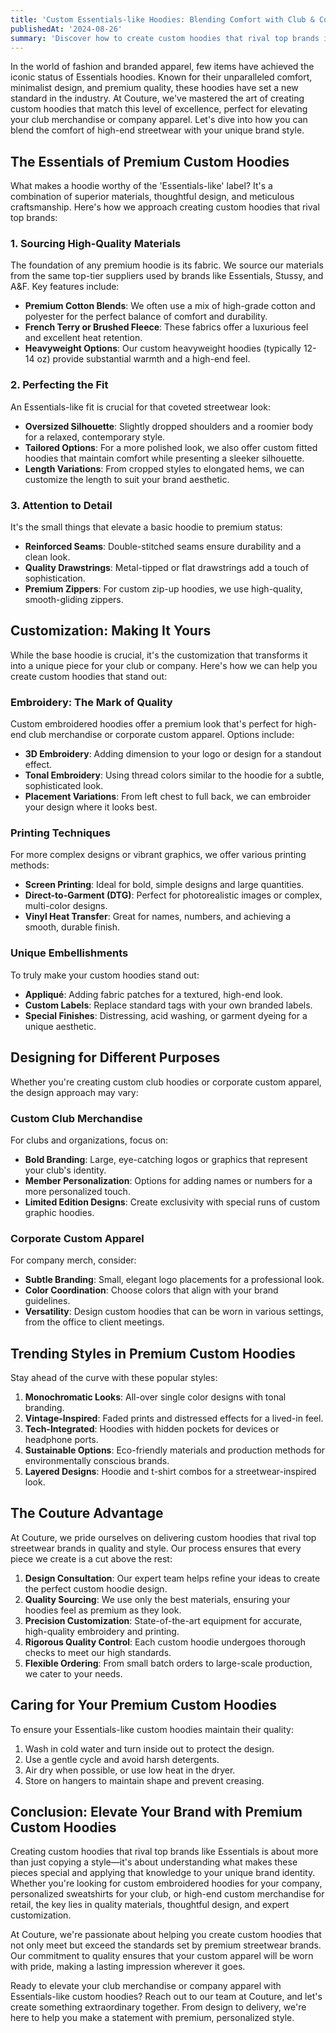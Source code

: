 ```yaml
---
title: 'Custom Essentials-like Hoodies: Blending Comfort with Club & Company Style'
publishedAt: '2024-08-26'
summary: 'Discover how to create custom hoodies that rival top brands in quality and style. Learn about premium materials, design techniques, and customization options for your club or company.'
---
```


In the world of fashion and branded apparel, few items have achieved the iconic status of Essentials hoodies. Known for their unparalleled comfort, minimalist design, and premium quality, these hoodies have set a new standard in the industry. At Couture, we've mastered the art of creating custom hoodies that match this level of excellence, perfect for elevating your club merchandise or company apparel. Let's dive into how you can blend the comfort of high-end streetwear with your unique brand style.

## The Essentials of Premium Custom Hoodies

What makes a hoodie worthy of the 'Essentials-like' label? It's a combination of superior materials, thoughtful design, and meticulous craftsmanship. Here's how we approach creating custom hoodies that rival top brands:

### 1. Sourcing High-Quality Materials

The foundation of any premium hoodie is its fabric. We source our materials from the same top-tier suppliers used by brands like Essentials, Stussy, and A&F. Key features include:

- **Premium Cotton Blends**: We often use a mix of high-grade cotton and polyester for the perfect balance of comfort and durability.
- **French Terry or Brushed Fleece**: These fabrics offer a luxurious feel and excellent heat retention.
- **Heavyweight Options**: Our custom heavyweight hoodies (typically 12-14 oz) provide substantial warmth and a high-end feel.

### 2. Perfecting the Fit

An Essentials-like fit is crucial for that coveted streetwear look:

- **Oversized Silhouette**: Slightly dropped shoulders and a roomier body for a relaxed, contemporary style.
- **Tailored Options**: For a more polished look, we also offer custom fitted hoodies that maintain comfort while presenting a sleeker silhouette.
- **Length Variations**: From cropped styles to elongated hems, we can customize the length to suit your brand aesthetic.

### 3. Attention to Detail

It's the small things that elevate a basic hoodie to premium status:

- **Reinforced Seams**: Double-stitched seams ensure durability and a clean look.
- **Quality Drawstrings**: Metal-tipped or flat drawstrings add a touch of sophistication.
- **Premium Zippers**: For custom zip-up hoodies, we use high-quality, smooth-gliding zippers.

## Customization: Making It Yours

While the base hoodie is crucial, it's the customization that transforms it into a unique piece for your club or company. Here's how we can help you create custom hoodies that stand out:

### Embroidery: The Mark of Quality

Custom embroidered hoodies offer a premium look that's perfect for high-end club merchandise or corporate custom apparel. Options include:

- **3D Embroidery**: Adding dimension to your logo or design for a standout effect.
- **Tonal Embroidery**: Using thread colors similar to the hoodie for a subtle, sophisticated look.
- **Placement Variations**: From left chest to full back, we can embroider your design where it looks best.

### Printing Techniques

For more complex designs or vibrant graphics, we offer various printing methods:

- **Screen Printing**: Ideal for bold, simple designs and large quantities.
- **Direct-to-Garment (DTG)**: Perfect for photorealistic images or complex, multi-color designs.
- **Vinyl Heat Transfer**: Great for names, numbers, and achieving a smooth, durable finish.

### Unique Embellishments

To truly make your custom hoodies stand out:

- **Appliqué**: Adding fabric patches for a textured, high-end look.
- **Custom Labels**: Replace standard tags with your own branded labels.
- **Special Finishes**: Distressing, acid washing, or garment dyeing for a unique aesthetic.

## Designing for Different Purposes

Whether you're creating custom club hoodies or corporate custom apparel, the design approach may vary:

### Custom Club Merchandise

For clubs and organizations, focus on:

- **Bold Branding**: Large, eye-catching logos or graphics that represent your club's identity.
- **Member Personalization**: Options for adding names or numbers for a more personalized touch.
- **Limited Edition Designs**: Create exclusivity with special runs of custom graphic hoodies.

### Corporate Custom Apparel

For company merch, consider:

- **Subtle Branding**: Small, elegant logo placements for a professional look.
- **Color Coordination**: Choose colors that align with your brand guidelines.
- **Versatility**: Design custom hoodies that can be worn in various settings, from the office to client meetings.

## Trending Styles in Premium Custom Hoodies

Stay ahead of the curve with these popular styles:

1. **Monochromatic Looks**: All-over single color designs with tonal branding.
2. **Vintage-Inspired**: Faded prints and distressed effects for a lived-in feel.
3. **Tech-Integrated**: Hoodies with hidden pockets for devices or headphone ports.
4. **Sustainable Options**: Eco-friendly materials and production methods for environmentally conscious brands.
5. **Layered Designs**: Hoodie and t-shirt combos for a streetwear-inspired look.

## The Couture Advantage

At Couture, we pride ourselves on delivering custom hoodies that rival top streetwear brands in quality and style. Our process ensures that every piece we create is a cut above the rest:

1. **Design Consultation**: Our expert team helps refine your ideas to create the perfect custom hoodie design.
2. **Quality Sourcing**: We use only the best materials, ensuring your hoodies feel as premium as they look.
3. **Precision Customization**: State-of-the-art equipment for accurate, high-quality embroidery and printing.
4. **Rigorous Quality Control**: Each custom hoodie undergoes thorough checks to meet our high standards.
5. **Flexible Ordering**: From small batch orders to large-scale production, we cater to your needs.

## Caring for Your Premium Custom Hoodies

To ensure your Essentials-like custom hoodies maintain their quality:

1. Wash in cold water and turn inside out to protect the design.
2. Use a gentle cycle and avoid harsh detergents.
3. Air dry when possible, or use low heat in the dryer.
4. Store on hangers to maintain shape and prevent creasing.

## Conclusion: Elevate Your Brand with Premium Custom Hoodies

Creating custom hoodies that rival top brands like Essentials is about more than just copying a style—it's about understanding what makes these pieces special and applying that knowledge to your unique brand identity. Whether you're looking for custom embroidered hoodies for your company, personalized sweatshirts for your club, or high-end custom merchandise for retail, the key lies in quality materials, thoughtful design, and expert customization.

At Couture, we're passionate about helping you create custom hoodies that not only meet but exceed the standards set by premium streetwear brands. Our commitment to quality ensures that your custom apparel will be worn with pride, making a lasting impression wherever it goes.

Ready to elevate your club merchandise or company apparel with Essentials-like custom hoodies? Reach out to our team at Couture, and let's create something extraordinary together. From design to delivery, we're here to help you make a statement with premium, personalized style.